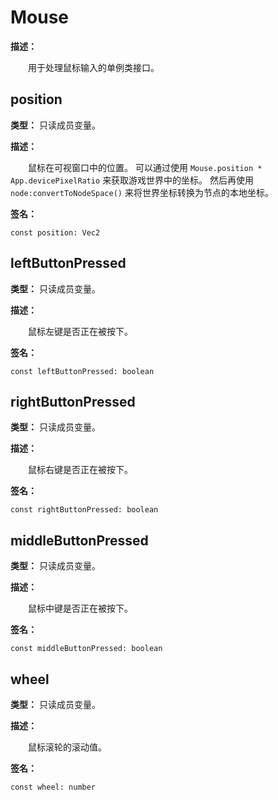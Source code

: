 
# Mouse

**描述：**

&emsp;&emsp;用于处理鼠标输入的单例类接口。

## position

**类型：** 只读成员变量。

**描述：**

&emsp;&emsp;鼠标在可视窗口中的位置。
可以通过使用 `Mouse.position * App.devicePixelRatio` 来获取游戏世界中的坐标。
然后再使用 `node:convertToNodeSpace()` 来将世界坐标转换为节点的本地坐标。

**签名：**
```tl
const position: Vec2
```

## leftButtonPressed

**类型：** 只读成员变量。

**描述：**

&emsp;&emsp;鼠标左键是否正在被按下。

**签名：**
```tl
const leftButtonPressed: boolean
```

## rightButtonPressed

**类型：** 只读成员变量。

**描述：**

&emsp;&emsp;鼠标右键是否正在被按下。

**签名：**
```tl
const rightButtonPressed: boolean
```

## middleButtonPressed

**类型：** 只读成员变量。

**描述：**

&emsp;&emsp;鼠标中键是否正在被按下。

**签名：**
```tl
const middleButtonPressed: boolean
```

## wheel

**类型：** 只读成员变量。

**描述：**

&emsp;&emsp;鼠标滚轮的滚动值。

**签名：**
```tl
const wheel: number
```